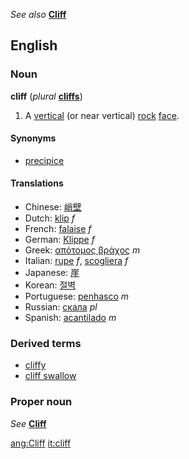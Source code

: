 ''See also'' '''[[Cliff]]'''

==English==
===Noun===
{{wikipedia}}
'''cliff''' (''plural'' '''[[cliffs]]''')

#A [[vertical]] (or near vertical) [[rock]] [[face]].

====Synonyms====
*[[precipice]]

====Translations====
*Chinese: [[峭壁]]
*Dutch: [[klip]] ''f''
*French: [[falaise]] ''f''
*German: [[Klippe]] ''f''
*Greek: [[απότομος βράχος]] ''m''
*Italian: [[rupe]] ''f'', [[scogliera]] ''f''
*Japanese: [[崖]]
*Korean: [[절벽]]
*Portuguese: [[penhasco]] ''m''
*Russian: [[скала]] ''pl''
*Spanish: [[acantilado]] ''m''

===Derived terms===
*[[cliffy]]
*[[cliff swallow]]

===Proper noun===
''See'' '''[[Cliff]]'''

[[ang:Cliff]]
[[it:cliff]]